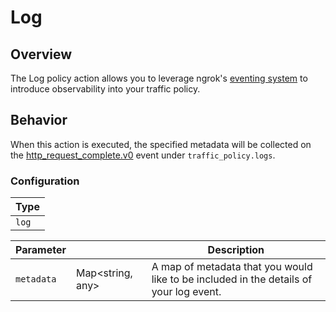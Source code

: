 # Log

## Overview

The Log policy action allows you to leverage ngrok's [eventing system](/obs) to introduce observability into your traffic policy.

## Behavior

When this action is executed, the specified metadata will be collected on the [http_request_complete.v0](/obs/reference/#tcp_request_completev0) event
under `traffic_policy.logs`.

### Configuration

| Type  |
| ----- |
| `log` |

| Parameter  | &nbsp;                 | Description                                                                            |
| ---------- | ---------------------- | -------------------------------------------------------------------------------------- |
| `metadata` | Map&lt;string, any&gt; | A map of metadata that you would like to be included in the details of your log event. |
